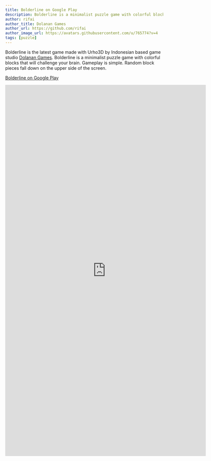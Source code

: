 ```yaml
---
title: Bolderline on Google Play
description: Bolderline is a minimalist puzzle game with colorful blocks that will challenge your brain
author: rifai
author_title: Dolanan Games
author_url: https://github.com/rifai
author_image_url: https://avatars.githubusercontent.com/u/765774?v=4
tags: [puzzle]
---
```



Bolderline is the latest game made with Urho3D by Indonesian based game studio [Dolanan Games](http://twitter.com/dolanangames/).
Bolderline is a minimalist puzzle game with colorful blocks that will challenge your brain.
Gameplay is simple. Random block pieces fall down on the upper side of the screen.

[Bolderline on Google Play](https://play.google.com/store/apps/details?id=com.dolanan.bolderline)

<EmbedResponsive wide={true}>
  <iframe src='https://gfycat.com/ifr/SourMixedAnnelida' frameBorder='0' scrolling='no' allowFullScreen width='640' height='1184'/>
</EmbedResponsive>

<!--truncate-->

Your goal is to destroy them by arranging the bricks on the lower side of the screen with the same color to match the shape of the block.

<EmbedResponsive wide={true}>
  <iframe src='https://gfycat.com/ifr/PlainFondAmethystsunbird' frameBorder='0' scrolling='no' allowFullScreen width='640' height='1182'/>
</EmbedResponsive>

Destroy as many blocks as you can to get more coins and unlock new colorful & cute themes.

HTML5 is coming soon.

